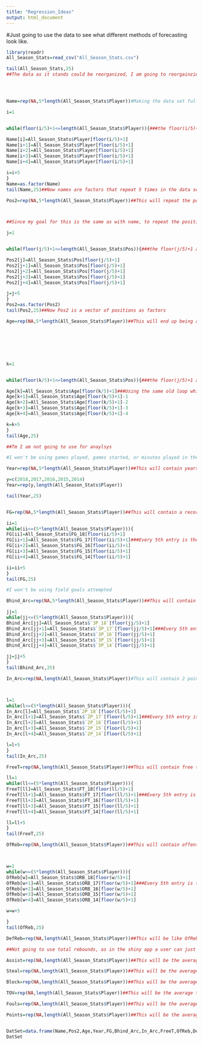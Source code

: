 ```yaml
---
title: "Regression_Ideas"
output: html_document
---
```


#Just going to use the data to see what different methods of forecasting look like.
```r
library(readr)
All_Season_Stats=read_csv("All_Season_Stats.csv")

tail(All_Season_Stats,25)
##The data as it stands could be reorganized, I am going to reorgainzie it by season with an emphasys on player age,so each player will have 5 observations at max.





```
```r

Name=rep(NA,5*length(All_Season_Stats$Player))#Making the data set full with NA's first, this will have 5 repeated names for each player, all data is total yearly for different stats

i=1 


while(floor(i/5)+1<=length(All_Season_Stats$Player)){###the floor(i/5)+1 always rounds to the first name for the first 5 entries and the second name for the next 5 entries

Name[i]=All_Season_Stats$Player[floor(i/5)+1]
Name[i+1]=All_Season_Stats$Player[floor(i/5)+1]
Name[i+2]=All_Season_Stats$Player[floor(i/5)+1]
Name[i+3]=All_Season_Stats$Player[floor(i/5)+1]
Name[i+4]=All_Season_Stats$Player[floor(i/5)+1]

i=i+5
}
Name=as.factor(Name)
tail(Name,25)##Now names are factors that repeat 5 times in the data set for each name
```




```r


Pos2=rep(NA,5*length(All_Season_Stats$Player))##This will repeat the position of the player listed in this data set, as I assume nobody changed for simplicity.



##Since my goal for this is the same as with name, to repeat the position 5 times, i will re use my old loop.

j=1 


while(floor(j/5)+1<=length(All_Season_Stats$Pos)){###the floor(j/5)+1 always rounds to the first name for the first 5 entries and the second name for the next 5 entries

Pos2[j]=All_Season_Stats$Pos[floor(j/5)+1]
Pos2[j+1]=All_Season_Stats$Pos[floor(j/5)+1]
Pos2[j+2]=All_Season_Stats$Pos[floor(j/5)+1]
Pos2[j+3]=All_Season_Stats$Pos[floor(j/5)+1]
Pos2[j+4]=All_Season_Stats$Pos[floor(j/5)+1]

j=j+5
}
Pos2=as.factor(Pos2)
tail(Pos2,25)##Now Pos2 is a vector of positions as factors

```

```r



Age=rep(NA,5*length(All_Season_Stats$Player))##This will end up being a list of ages, starting at current age and going down one for the past years







k=1 


while(floor(k/5)+1<=length(All_Season_Stats$Pos)){###the floor(j/5)+1 always rounds to the first name for the first 5 entries and the second name for the next 5 entries

Age[k]=All_Season_Stats$Age[floor(k/5)+1]###Using the same old loop which repeats entries I edited it so that the following entries after every 5th is reduced by one, so now we should have a list of ages that the players were at during each season
Age[k+1]=All_Season_Stats$Age[floor(k/5)+1]-1
Age[k+2]=All_Season_Stats$Age[floor(k/5)+1]-2
Age[k+3]=All_Season_Stats$Age[floor(k/5)+1]-3
Age[k+4]=All_Season_Stats$Age[floor(k/5)+1]-4

k=k+5
}
tail(Age,25)

```

```r

##Tm I am not going to use for anaylsys

#I won't be using games played, games started, or minutes played in the analysis

Year=rep(NA,5*length(All_Season_Stats$Player))##This will contain years 2018 through 2014

y=c(2018,2017,2016,2015,2014)
Year=rep(y,length(All_Season_Stats$Player))

tail(Year,25)



```

```r


FG=rep(NA,5*length(All_Season_Stats$Player))##This will contain a record of fieldgoals made on total in years each year 2014 to 2018

ii=1
while(ii<=(5*length(All_Season_Stats$Player))){
FG[ii]=All_Season_Stats$FG_18[floor(ii/5)+1]
FG[ii+1]=All_Season_Stats$FG_17[floor(ii/5)+1]###Every 5th entry is the field goals for 18, and so on
FG[ii+2]=All_Season_Stats$FG_16[floor(ii/5)+1]
FG[ii+3]=All_Season_Stats$FG_15[floor(ii/5)+1]
FG[ii+4]=All_Season_Stats$FG_14[floor(ii/5)+1]

ii=ii+5
}
tail(FG,25)

```


```r

#I won't be using field goals attempted

Bhind_Arc=rep(NA,5*length(All_Season_Stats$Player))##This will contain the 3 point field goals made per game through the years.

jj=1
while(jj<=(5*length(All_Season_Stats$Player))){
Bhind_Arc[jj]=All_Season_Stats$`3P_18`[floor(jj/5)+1]
Bhind_Arc[jj+1]=All_Season_Stats$`3P_17`[floor(jj/5)+1]###Every 5th entry is the 3 points made for 18, and so on
Bhind_Arc[jj+2]=All_Season_Stats$`3P_16`[floor(jj/5)+1]
Bhind_Arc[jj+3]=All_Season_Stats$`3P_15`[floor(jj/5)+1]
Bhind_Arc[jj+4]=All_Season_Stats$`3P_14`[floor(jj/5)+1]

jj=jj+5
}
tail(Bhind_Arc,25)


```



```r
In_Arc=rep(NA,length(All_Season_Stats$Player))#This will contain 2 point field goals made total throughout the years



l=1
while(l<=(5*length(All_Season_Stats$Player))){
In_Arc[l]=All_Season_Stats$`2P_18`[floor(l/5)+1]
In_Arc[l+1]=All_Season_Stats$`2P_17`[floor(l/5)+1]###Every 5th entry is the 2 points made for 18, and so on
In_Arc[l+2]=All_Season_Stats$`2P_16`[floor(l/5)+1]
In_Arc[l+3]=All_Season_Stats$`2P_15`[floor(l/5)+1]
In_Arc[l+4]=All_Season_Stats$`2P_14`[floor(l/5)+1]

l=l+5
}
tail(In_Arc,25)

```


```r
FreeT=rep(NA,length(All_Season_Stats$Player))##This will contain free throws made total throughout the years

ll=1
while(ll<=(5*length(All_Season_Stats$Player))){
FreeT[ll]=All_Season_Stats$FT_18[floor(ll/5)+1]
FreeT[ll+1]=All_Season_Stats$FT_17[floor(ll/5)+1]###Every 5th entry is the free throw made for 18, and so on
FreeT[ll+2]=All_Season_Stats$FT_16[floor(ll/5)+1]
FreeT[ll+3]=All_Season_Stats$FT_15[floor(ll/5)+1]
FreeT[ll+4]=All_Season_Stats$FT_14[floor(ll/5)+1]

ll=ll+5
}
tail(FreeT,25)

```

```r

OfReb=rep(NA,length(All_Season_Stats$Player))##This will contain offensive rebound made total thruoghout the seasons



w=1
while(w<=(5*length(All_Season_Stats$Player))){
OfReb[w]=All_Season_Stats$ORB_18[floor(w/5)+1]
OfReb[w+1]=All_Season_Stats$ORB_17[floor(w/5)+1]###Every 5th entry is the offreb for 18, and so on
OfReb[w+2]=All_Season_Stats$ORB_16[floor(w/5)+1]
OfReb[w+3]=All_Season_Stats$ORB_15[floor(w/5)+1]
OfReb[w+4]=All_Season_Stats$ORB_14[floor(w/5)+1]

w=w+5

}
tail(OfReb,25)


```



```r
DefReb=rep(NA,length(All_Season_Stats$Player))##This will be like OfReb but for defensive rebounds

##Not going to use total rebounds, as in the shiny app a user can just make OfReb and DefReb the same for this result

Assist=rep(NA,length(All_Season_Stats$Player))##This will be the average assists per game in each season

Steal=rep(NA,length(All_Season_Stats$Player))##This will be the average steals per game in each season

Block=rep(NA,length(All_Season_Stats$Player))##This will be the average blocks per game in each season

TOV=rep(NA,length(All_Season_Stats$Player))##This will be the average turnovers per game in each season

Fouls=rep(NA,length(All_Season_Stats$Player))##This will be the average fouls per game in each season

Points=rep(NA,length(All_Season_Stats$Player))##This will be the average points per game in each season


DatSet=data.frame(Name,Pos2,Age,Year,FG,Bhind_Arc,In_Arc,FreeT,OfReb,DefReb,Assist,Steal,Block,TOV,Fouls,Points)
DatSet

```

